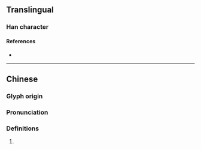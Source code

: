 {{character info}}
==Translingual==

===Han character===
{{Han char|rn=86|rad=火|as=18|sn=22|four=95036|canj=FLII|ids=⿰火蟲}}

====References====
* {{Han ref|kx=0687.340|dkj=19615|dj=1099.190|hdz=32249.080|uh=721E|ud=29214|bh=F6EC|bd=63212}}

----

==Chinese==
{{zh-forms|alt=烛}}

===Glyph origin===
{{Han etym}}

===Pronunciation===
{{zh-pron
|m=chóng,tóng
|m-s=
|dg=
|c=cung4
|c-t=
|g=
|h=pfs=
|j=
|mb=
|md=
|mn=
|mn-t=
|w=
|x=
|mc=y
|oc=y
|cat=a
}}

===Definitions===
{{head|zh|Han character}}

# {{zh-used|爞爞}}